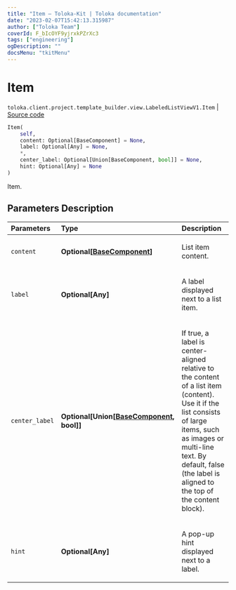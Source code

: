 ```yaml
---
title: "Item — Toloka-Kit | Toloka documentation"
date: "2023-02-07T15:42:13.315987"
author: ["Toloka Team"]
coverId: F_bIcOYF9yjrxkPZrXc3
tags: ["engineering"]
ogDescription: ""
docsMenu: "tkitMenu"
---
```


# Item
`toloka.client.project.template_builder.view.LabeledListViewV1.Item` | [Source code](https://github.com/Toloka/toloka-kit/blob/v1.1.3/src/client/project/template_builder/view.py#L258)

```python
Item(
    self,
    content: Optional[BaseComponent] = None,
    label: Optional[Any] = None,
    *,
    center_label: Optional[Union[BaseComponent, bool]] = None,
    hint: Optional[Any] = None
)
```

Item.

## Parameters Description

| Parameters | Type | Description |
| :----------| :----| :-----------|
`content`|**Optional\[[BaseComponent](/docs/toloka-kit/reference/toloka.client.project.template_builder.base.BaseComponent)\]**|<p>List item content.</p>
`label`|**Optional\[Any\]**|<p>A label displayed next to a list item.</p>
`center_label`|**Optional\[Union\[[BaseComponent](/docs/toloka-kit/reference/toloka.client.project.template_builder.base.BaseComponent), bool\]\]**|<p>If true, a label is center-aligned relative to the content of a list item (content). Use it if the list consists of large items, such as images or multi-line text. By default, false (the label is aligned to the top of the content block).</p>
`hint`|**Optional\[Any\]**|<p>A pop-up hint displayed next to a label.</p>
